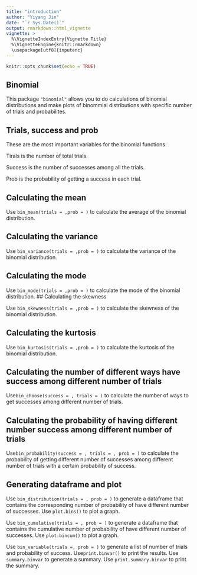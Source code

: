 ```yaml
---
title: "introduction"
author: "Yiyang Jin"
date: "`r Sys.Date()`"
output: rmarkdown::html_vignette
vignette: >
  %\VignetteIndexEntry{Vignette Title}
  %\VignetteEngine{knitr::rmarkdown}
  \usepackage[utf8]{inputenc}
---
```


```r
knitr::opts_chunk$set(echo = TRUE)
```

## Binomial

This package `"binomial"` allows you to do calculations of binomial distributions and make plots of binommial distributions with specific number of trials and probabilites. 

## Trials, success and prob

These are the most important variables for the binomial functions.

Tirals is the number of total trials.

Success is the number of successes among all the trials.

Prob is the probability of getting a success in each trial. 

## Calculating the mean

Use `bin_mean(trials = ,prob = )` to calculate the average of the binomial distribution. 

## Calculating the variance

Use `bin_variance(trials = ,prob = )` to calculate the variance of the binomial distribution. 

## Calculating the mode

Use `bin_mode(trials = ,prob = )` to calculate the mode of the binomial distribution. 
## Calculating the skewness

Use `bin_skewness(trials = ,prob = )` to calculate the skewness of the binomial distribution. 

## Calculating the kurtosis

Use `bin_kurtosis(trials = ,prob = )` to calculate the kurtosis of the binomial distribution. 

## Calculating the number of different ways have success among different number of trials

Use`bin_choose(success = , trials = )` to calculate the number of ways to get successes among different number of trials.

## Calculating the probability of having different number success among different number of trials

Use`bin_probability(success = , trials = , prob = )` to calculate the probability of  getting different number of successes among different number of trials with a certain probability of success. 

## Generating dataframe and plot 

Use `bin_distribution(trials = , prob = )` to generate a dataframe that contains the corresponding number of probability of have different number of successes. Use `plot.bins()` to plot a graph.

Use `bin_cumulative(trials = , prob = )` to generate a dataframe that contains the cumulative number of probability of have different number of successes. Use `plot.bincum()` to plot a graph.

Use `bin_variable(trials =, prob = )` to generate a list of number of trials and probability of success. Use`print.binvar()` to print the results. Use `summary.binvar` to generate a summary. Use `print.summary.binvar` to print the summary. 
 






